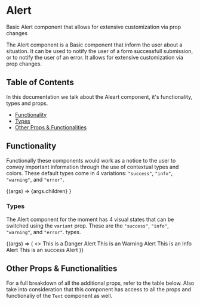 
<Meta title="Layout/Alert" component={Alert} />

# Alert

Basic Alert component that allows for extensive customization via prop changes

The Alert component is a Basic component that inform the user about a situation.
It can be used to notify the user of a form successfull submission, or to notify the user of an error.
It allows for extensive customization via prop changes.

## Table of Contents

In this documentation we talk about the Aleart component, it's functionality, types and props.

- [Functionality](#functionality)
- [Types](#types)
- [Other Props & Functionalities](#other-props--functionalities)

## Functionality

Functionally these components would work as a notice to the user to convey 
important information through the use of contextual types and colors.
These default types come in 4 variations: `"success"`, `"info"`, `"warning"`, and `"error"`.

<Canvas>
    <Story name="Standard Alert" args={{ children: "This is an Alert Element" }}>
        {(args) => <Alert {...args}>
            <Text bold>{args.children}</Text>
        </Alert>}
    </Story>
</Canvas>

### Types

The Alert component for the moment has 4 visual states that can be switched using the
`variant` prop. These are the `"success"`, `"info"`, `"warning"`, and `"error"`. types.

<Canvas>
    <Story name="Alert Types">
        {(args) => (
            <>
                <Alert type="danger">
                    <Text bold>
                        This is a Danger Alert
                    </Text>
                </Alert>
                <span style={{ paddingRight: 10 }} />
                <Alert type="warning">
                    <Text bold>
                        This is an Warning Alert
                    </Text>
                </Alert>
                <span style={{ paddingRight: 10 }} />
                <Alert type="info">
                    <Text bold>
                        This is an Info Alert
                    </Text>
                </Alert>
                <span style={{ paddingRight: 10 }} />
                <Alert type="success">
                    <Text bold>
                        This is an success Alert
                    </Text>
                </Alert>
            </>
        )}
    </Story>
</Canvas>

## Other Props & Functionalities

For a full breakdown of all the additional props, refer to the table below. Also take into
consideration that this component has access to all the props and functionaliy of the `Text` component as well.

<ArgsTable of={Alert} />
